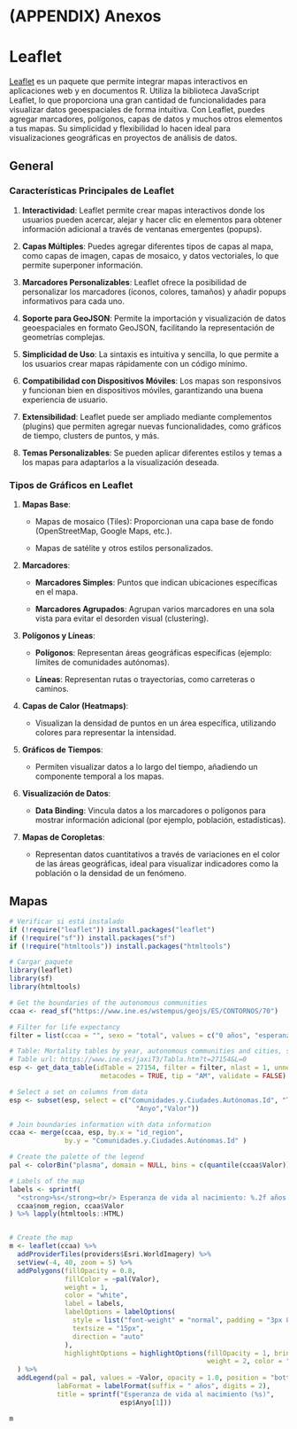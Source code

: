 # (APPENDIX) Anexos {-}

# Leaflet 

[Leaflet](https://cran.r-project.org/web/packages/leaflet/index.html) es un paquete que permite integrar mapas interactivos en aplicaciones web y en documentos R. Utiliza la biblioteca JavaScript Leaflet, lo que proporciona una gran cantidad de funcionalidades para visualizar datos geoespaciales de forma intuitiva. Con Leaflet, puedes agregar marcadores, polígonos, capas de datos y muchos otros elementos a tus mapas. Su simplicidad y flexibilidad lo hacen ideal para visualizaciones geográficas en proyectos de análisis de datos.

## General
### Características Principales de Leaflet

1.  **Interactividad**: Leaflet permite crear mapas interactivos donde los usuarios pueden acercar, alejar y hacer clic en elementos para obtener información adicional a través de ventanas emergentes (popups).

2.  **Capas Múltiples**: Puedes agregar diferentes tipos de capas al mapa, como capas de imagen, capas de mosaico, y datos vectoriales, lo que permite superponer información.

3.  **Marcadores Personalizables**: Leaflet ofrece la posibilidad de personalizar los marcadores (íconos, colores, tamaños) y añadir popups informativos para cada uno.

4.  **Soporte para GeoJSON**: Permite la importación y visualización de datos geoespaciales en formato GeoJSON, facilitando la representación de geometrías complejas.

5.  **Simplicidad de Uso**: La sintaxis es intuitiva y sencilla, lo que permite a los usuarios crear mapas rápidamente con un código mínimo.

6.  **Compatibilidad con Dispositivos Móviles**: Los mapas son responsivos y funcionan bien en dispositivos móviles, garantizando una buena experiencia de usuario.

7.  **Extensibilidad**: Leaflet puede ser ampliado mediante complementos (plugins) que permiten agregar nuevas funcionalidades, como gráficos de tiempo, clusters de puntos, y más.

8.  **Temas Personalizables**: Se pueden aplicar diferentes estilos y temas a los mapas para adaptarlos a la visualización deseada.

### Tipos de Gráficos en Leaflet

1.  **Mapas Base**:

    -   Mapas de mosaico (Tiles): Proporcionan una capa base de fondo (OpenStreetMap, Google Maps, etc.).

    -   Mapas de satélite y otros estilos personalizados.

2.  **Marcadores**:

    -   **Marcadores Simples**: Puntos que indican ubicaciones específicas en el mapa.

    -   **Marcadores Agrupados**: Agrupan varios marcadores en una sola vista para evitar el desorden visual (clustering).

3.  **Polígonos y Líneas**:

    -   **Polígonos**: Representan áreas geográficas específicas (ejemplo: límites de comunidades autónomas).

    -   **Líneas**: Representan rutas o trayectorias, como carreteras o caminos.

4.  **Capas de Calor (Heatmaps)**:

    -   Visualizan la densidad de puntos en un área específica, utilizando colores para representar la intensidad.

5.  **Gráficos de Tiempos**:

    -   Permiten visualizar datos a lo largo del tiempo, añadiendo un componente temporal a los mapas.

6.  **Visualización de Datos**:

    -   **Data Binding**: Vincula datos a los marcadores o polígonos para mostrar información adicional (por ejemplo, población, estadísticas).

7.  **Mapas de Coropletas**:

    -   Representan datos cuantitativos a través de variaciones en el color de las áreas geográficas, ideal para visualizar indicadores como la población o la densidad de un fenómeno.


## Mapas
```r
# Verificar si está instalado
if (!require("leaflet")) install.packages("leaflet")
if (!require("sf")) install.packages("sf")
if (!require("htmltools")) install.packages("htmltools")

# Cargar paquete
library(leaflet)
library(sf)
library(htmltools)

# Get the boundaries of the autonomous communities
ccaa <- read_sf("https://www.ine.es/wstempus/geojs/ES/CONTORNOS/70")

# Filter for life expectancy
filter = list(ccaa = "", sexo = "total", values = c("0 años", "esperanza de vida"))

# Table: Mortality tables by year, autonomous communities and cities, sex, age and functions.
# Table url: https://www.ine.es/jaxiT3/Tabla.htm?t=27154&L=0
esp <- get_data_table(idTable = 27154, filter = filter, nlast = 1, unnest = TRUE,
                       metacodes = TRUE, tip = "AM", validate = FALSE)

# Select a set on columns from data
esp <- subset(esp, select = c("Comunidades.y.Ciudades.Autónomas.Id", "T3_Periodo",
                                "Anyo","Valor"))

# Join boundaries information with data information
ccaa <- merge(ccaa, esp, by.x = "id_region", 
              by.y = "Comunidades.y.Ciudades.Autónomas.Id" )

# Create the palette of the legend
pal <- colorBin("plasma", domain = NULL, bins = c(quantile(ccaa$Valor)))

# Labels of the map
labels <- sprintf(
  "<strong>%s</strong><br/> Esperanza de vida al nacimiento: %.2f años ",
  ccaa$nom_region, ccaa$Valor
) %>% lapply(htmltools::HTML)


# Create the map
m <- leaflet(ccaa) %>% 
  addProviderTiles(providers$Esri.WorldImagery) %>%
  setView(-4, 40, zoom = 5) %>%
  addPolygons(fillOpacity = 0.8,
              fillColor = ~pal(Valor),
              weight = 1,
              color = "white",
              label = labels,
              labelOptions = labelOptions(
                style = list("font-weight" = "normal", padding = "3px 8px"),
                textsize = "15px",
                direction = "auto"
              ),
              highlightOptions = highlightOptions(fillOpacity = 1, bringToFront = TRUE, 
                                                  weight = 2, color = "white")
  ) %>%
  addLegend(pal = pal, values = ~Valor, opacity = 1.0, position = "bottomright",
            labFormat = labelFormat(suffix = " años", digits = 2),
            title = sprintf("Esperanza de vida al nacimiento (%s)",
                            esp$Anyo[1]))

```

```r
m
```

